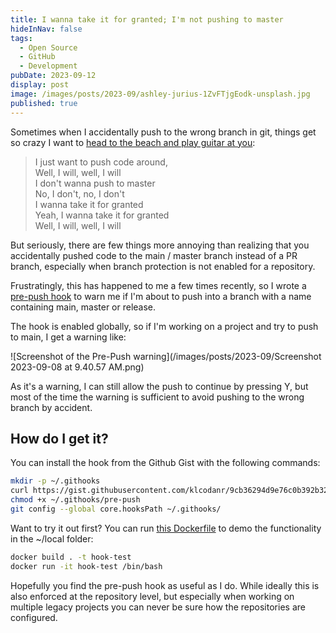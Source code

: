 ```yaml
---
title: I wanna take it for granted; I'm not pushing to master
hideInNav: false
tags:
  - Open Source
  - GitHub
  - Development
pubDate: 2023-09-12
display: post
image: /images/posts/2023-09/ashley-jurius-1ZvFTjgEodk-unsplash.jpg
published: true
---
```


  
Sometimes when I accidentally push to the wrong branch in git, things get so crazy I want to [head to the beach and play guitar at you](https://www.youtube.com/watch?v=uJLgKXp375I):

> I just want to push code around,  
> Well, I will, well, I will  
> I don't wanna push to master  
> No, I don't, no, I don't  
> I wanna take it for granted  
> Yeah, I wanna take it for granted  
> Well, I will, well, I will

But seriously, there are few things more annoying than realizing that you accidentally pushed code to the main / master branch instead of a PR branch, especially when branch protection is not enabled for a repository.  
  
Frustratingly, this has happened to me a few times recently, so I wrote a [pre-push hook](https://gist.github.com/klcodanr/9cb36294d9e76c0b392b3209241ad900#file-pre-push) to warn me if I'm about to push into a branch with a name containing main, master or release.  
  
The hook is enabled globally, so if I'm working on a project and try to push to main, I get a warning like:  
  

![Screenshot of the Pre-Push warning](/images/posts/2023-09/Screenshot 2023-09-08 at 9.40.57 AM.png)

  

As it's a warning, I can still allow the push to continue by pressing Y, but most of the time the warning is sufficient to avoid pushing to the wrong branch by accident.  
  
## How do I get it?

  
You can install the hook from the Github Gist with the following commands:

  

```bash
mkdir -p ~/.githooks
curl https://gist.githubusercontent.com/klcodanr/9cb36294d9e76c0b392b3209241ad900/raw/915f2d42d8dec5a52e1ce72b69e22d17925d6356/pre-push --output ~/.githooks/pre-push
chmod +x ~/.githooks/pre-push
git config --global core.hooksPath ~/.githooks/
```

  

Want to try it out first? You can run [this Dockerfile](https://gist.github.com/klcodanr/9cb36294d9e76c0b392b3209241ad900#file-dockerfile) to demo the functionality in the \~/local folder:

  

```bash
docker build . -t hook-test
docker run -it hook-test /bin/bash
```

  
Hopefully you find the pre-push hook as useful as I do. While ideally this is also enforced at the repository level, but especially when working on multiple legacy projects you can never be sure how the repositories are configured.

  
